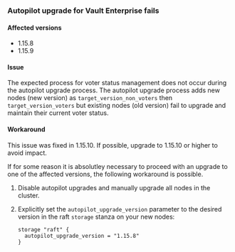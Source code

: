 
<a id="autopilot" />

### Autopilot upgrade for Vault Enterprise fails

#### Affected versions

- 1.15.8
- 1.15.9

#### Issue

The expected process for voter status management does not occur during the
autopilot upgrade process. The autopilot upgrade process adds new nodes (new version) as
`target_version_non_voters` then `target_version_voters` but existing nodes (old
version) fail to upgrade and maintain their current voter status.

#### Workaround

This issue was fixed in 1.15.10. If possible, upgrade to 1.15.10 or higher to avoid impact.

If for some reason it is absolutley necessary to proceed with an upgrade to one of the affected versions, the following workaround is possible.

1. Disable autopilot upgrades and manually upgrade all nodes in the cluster.
1. Explicitly set the `autopilot_upgrade_version` parameter to the desired
   version in the raft `storage` stanza on your new nodes:

    ```hcl
    storage "raft" {
      autopilot_upgrade_version = "1.15.8"
    }
    ```
